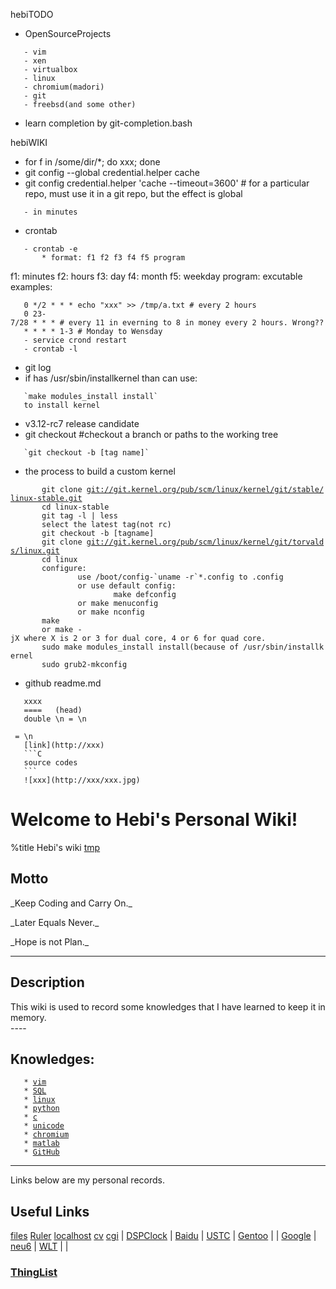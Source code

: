 hebiTODO
* OpenSourceProjects
	- vim
	- xen
	- virtualbox
	- linux
	- chromium(madori)
	- git
	- freebsd(and some other)
* learn completion by git-completion.bash


hebiWIKI
* for f in /some/dir/*; do xxx; done
* git config --global credential.helper cache
* git config credential.helper 'cache --timeout=3600'  # for a particular repo, must use it in a git repo, but the effect is global
	- in minutes
* crontab
	- crontab -e
		* format: f1 f2 f3 f4 f5 program
f1: minutes
f2: hours
f3: day
f4: month
f5: weekday
program: excutable
examples:
	0 */2 * * * echo "xxx" >> /tmp/a.txt # every 2 hours
	0 23-7/28 * * * # every 11 in everning to 8 in money every 2 hours. Wrong??
	* * * * 1-3	# Monday to Wensday
	- service crond restart
	- crontab -l

* git log
* if has /usr/sbin/installkernel than can use:
	`make modules_install install`
	to install kernel
* v3.12-rc7 release candidate
* git checkout #checkout a branch or paths to the working tree
	`git checkout -b [tag name]`

* the process to build a custom kernel
        git clone git://git.kernel.org/pub/scm/linux/kernel/git/stable/linux-stable.git 
        cd linux-stable 
        git tag -l | less 
        select the latest tag(not rc) 
        git checkout -b [tagname] 
        git clone git://git.kernel.org/pub/scm/linux/kernel/git/torvalds/linux.git 
        cd linux 
        configure: 
                use /boot/config-`uname -r`*.config to .config 
                or use default config: 
                        make defconfig 
                or make menuconfig 
                or make nconfig 
        make 
        or make -jX where X is 2 or 3 for dual core, 4 or 6 for quad core. 
        sudo make modules_install install(because of /usr/sbin/installkernel 
        sudo grub2-mkconfig

* github readme.md
	xxxx
	====   (head)
	double \n = \n
	<br/> = \n
	[link](http://xxx)
	```C
	source codes
	```
	![xxx](http://xxx/xxx.jpg)




= Welcome to Hebi's Personal Wiki! =
{{http://www.catb.org/hacker-emblem/glider.png|icon}}
%title Hebi's wiki
[[tmp]]
== Motto ==
_Keep Coding and Carry On._

_Later Equals Never._

_Hope is not Plan._
----
== Description ==
This wiki is used to record some knowledges that I have learned to keep it in memory.<br>
----
== Knowledges: ==
	* [[vim]]
	* [[SQL]]
	* [[linux]]
	* [[python]]
	* [[c]]
	* [[unicode]]
	* [[chromium]]
	* [[matlab]]
	* [[GitHub]]
----
Links below are my personal records.

== Useful Links ==
[[http://home.ustc.edu.cn/~lihebi/file|files]] [[js/ruler|Ruler]] [[http://localhost:8000|localhost]]
[[cv]]
[[http://localhost:8000/cgi-bin/script.cgi|cgi]]
| [[js/clock|DSPClock]]        | [[http://www.baidu.com|Baidu]] | [[http://www.ustc.edu.cn|USTC]] | [[http://www.gentoo.org|Gentoo]] |
| [[http://google.com|Google]] | [[http://bt.neu6.edu.cn|neu6]] | [[http://wlt.ustc.edu.cn|WLT]]  |                                  |

=== [[ThingList]] ===

